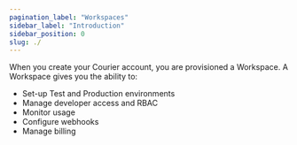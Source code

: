 ```yaml
---
pagination_label: "Workspaces"
sidebar_label: "Introduction"
sidebar_position: 0
slug: ./
---
```

When you create your Courier account, you are provisioned a Workspace. A Workspace gives you the ability to:

* Set-up Test and Production environments
* Manage developer access and RBAC 
* Monitor usage
* Configure webhooks
* Manage billing